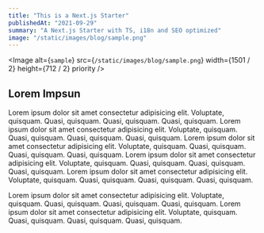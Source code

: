 ```yaml
---
title: "This is a Next.js Starter"
publishedAt: "2021-09-29"
summary: "A Next.js Starter with TS, i18n and SEO optimized"
image: "/static/images/blog/sample.png"
---
```


<Image
  alt={`sample`}
  src={`/static/images/blog/sample.png`}
  width={1501 / 2}
  height={712 / 2}
  priority
/>

## Lorem Impsun

Lorem ipsum dolor sit amet consectetur adipisicing elit.
Voluptate, quisquam. Quasi, quisquam. Quasi, quisquam. Quasi, quisquam.
Lorem ipsum dolor sit amet consectetur adipisicing elit.
Voluptate, quisquam. Quasi, quisquam. Quasi, quisquam. Quasi, quisquam.
Lorem ipsum dolor sit amet consectetur adipisicing elit.
Voluptate, quisquam. Quasi, quisquam. Quasi, quisquam. Quasi, quisquam.
Lorem ipsum dolor sit amet consectetur adipisicing elit.
Voluptate, quisquam. Quasi, quisquam. Quasi, quisquam. Quasi, quisquam.
Lorem ipsum dolor sit amet consectetur adipisicing elit.
Voluptate, quisquam. Quasi, quisquam. Quasi, quisquam. Quasi, quisquam.


Lorem ipsum dolor sit amet consectetur adipisicing elit.
Voluptate, quisquam. Quasi, quisquam. Quasi, quisquam. Quasi, quisquam.
Lorem ipsum dolor sit amet consectetur adipisicing elit.
Voluptate, quisquam. Quasi, quisquam. Quasi, quisquam. Quasi, quisquam.
